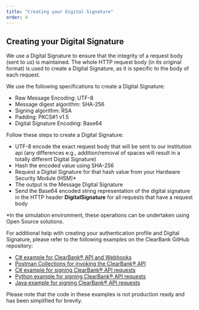 ```yaml
---
title: "Creating your Digital Signature"
order: 4
---
```

## Creating your Digital Signature

We use a Digital Signature to ensure that the integrity of a request body (sent to us) is maintained. The whole HTTP request body (in its original format) is used to create a Digital Signature, as it is specific to the body of each request.

We use the following specifications to create a Digital Signature:
- Raw Message Encoding: UTF-8
- Message digest algorithm: SHA-256
- Signing algorithm: RSA
- Padding: PKCS#1 v1.5
- Digital Signature Encoding: Base64

Follow these steps to create a Digital Signature:

- UTF-8 encode the exact request body that will be sent to our institution api (any differences e.g., addition/removal of spaces will result in a totally different Digital Signature)
- Hash the encoded value using SHA-256
- Request a Digital Signature for that hash value from your Hardware Security Module (HSM)*
- The output is the Message Digital Signature
- Send the Base64 encoded string representation of the digital signature in the HTTP header **DigitalSignature** for all requests that have a request body

*In the simulation environment, these operations can be undertaken using Open Source solutions.

For additional help with creating your authentication profile and Digital Signature, please refer to the following examples on the ClearBank GitHub repository:
- [C# example for ClearBank® API and Webhooks](https://github.com/clearbank/fi-api-101)
- [Postman Collections for invoking the ClearBank® API](https://github.com/clearbank/fi-api-postman)
- [C# example for signing ClearBank® API requests](https://github.com/clearbank/fi-api-signtool)
- [Python example for signing ClearBank® API requests](https://github.com/clearbank/fi-api-signtool-python)
- [Java example for signing ClearBank® API requests](https://github.com/clearbank/fi-api-signtool-java)

Please note that the code in these examples is not production ready and has been simplified for brevity.